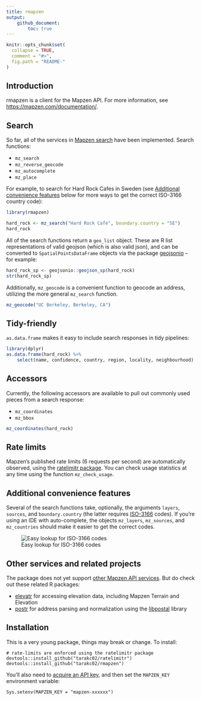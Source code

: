 ```yaml
---
title: rmapzen
output: 
    github_document:
        toc: true
---
```


<!-- README.md is generated from README.Rmd. Please edit that file -->

```r
knitr::opts_chunk$set(
  collapse = TRUE,
  comment = "#>",
  fig.path = "README-"
)
```

## Introduction

rmapzen is a client for the Mapzen API. For more information, see [https://mapzen.com/documentation/](https://mapzen.com/documentation/). 

## Search

So far, all of the services in [Mapzen search](https://mapzen.com/documentation/search/) have been implemented. Search functions:

* `mz_search`
* `mz_reverse_geocode`
* `mz_autocomplete`
* `mz_place`

For example, to search for Hard Rock Cafes in Sweden (see [Additional convenience features](#additional-convenience-features) below for more ways to get the correct ISO-3166 country code):

```r
library(rmapzen)

hard_rock <- mz_search("Hard Rock Cafe", boundary.country = "SE")
hard_rock
```

All of the search functions return a `geo_list` object. These are R list representations of valid geojson (which is also valid json), and can be converted to `SpatialPointsDataFrame` objects via the package [geojsonio](https://github.com/ropensci/geojsonio) -- for example:

```r
hard_rock_sp <- geojsonio::geojson_sp(hard_rock)
str(hard_rock_sp)
```

Additionally, `mz_geocode` is a convenient function to geocode an address, utilizing the more general `mz_search` function.

```r
mz_geocode("UC Berkeley, Berkeley, CA")
```

## Tidy-friendly
`as.data.frame` makes it easy to include search responses in tidy pipelines:

```r
library(dplyr)
as.data.frame(hard_rock) %>%
    select(name, confidence, country, region, locality, neighbourhood)
```


## Accessors

Currently, the following accessors are available to pull out commonly used 
pieces from a search response:

* `mz_coordinates`
* `mz_bbox`

```r
mz_coordinates(hard_rock)
```

## Rate limits

Mapzen's published rate limits (6 requests per second) are automatically observed, using the [ratelimitr package](https://github.com/tarakc02/ratelimitr). You can check usage statistics at any time using the function `mz_check_usage`.

## Additional convenience features

Several of the search functions take, optionally, the arguments `layers`, `sources`, and `boundary.country` (the latter requires [ISO-3166](https://en.wikipedia.org/wiki/ISO_3166) codes). If you're using an IDE with auto-complete, the objects `mz_layers`, `mz_sources`, and `mz_countries` should make it easier to get the correct codes.

![Easy lookup for ISO-3166 codes](fig/mz-countries.png)

## Other services and related projects

The package does not yet support [other Mapzen API services](https://mapzen.com/documentation/). But do check out these related R packages:

* [elevatr](https://github.com/jhollist/elevatr) for accessing elevation data, including Mapzen Terrain and Elevation
* [postr](https://github.com/Ironholds/poster) for address parsing and normalization using the [libpostal](https://github.com/openvenues/libpostal) library

## Installation

This is a very young package, things may break or change. To install:

```
# rate-limits are enforced using the ratelimitr package
devtools::install_github("tarakc02/ratelimitr")
devtools::install_github("tarakc02/rmapzen")
```

You'll also need to [acquire an API key](https://mapzen.com/developers), and then set the `MAPZEN_KEY` environment variable:

```
Sys.setenv(MAPZEN_KEY = "mapzen-xxxxxx")
```
